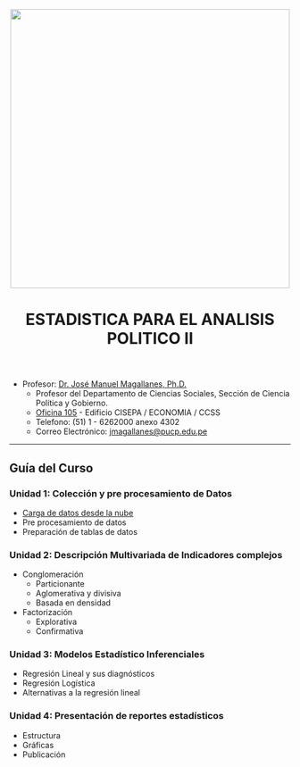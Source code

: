 <center><img src="https://github.com/PoliticayGobiernoPUCP/estadistica_anapol2/raw/master/PICS/LOGO_PUCP.png" width="500"></center>

<center> <header><h1>ESTADISTICA PARA EL ANALISIS POLITICO II</h1>  </header></center>

* Profesor:  <a href="http://www.pucp.edu.pe/profesor/jose-manuel-magallanes/" target="_blank">Dr. José Manuel Magallanes, Ph.D.</a> <br>
    - Profesor del Departamento de Ciencias Sociales, Sección de Ciencia Política y Gobierno.
    - [Oficina 105](https://goo.gl/maps/xuGeG6o9di1i1y5m6) - Edificio CISEPA / ECONOMIA / CCSS
    - Telefono: (51) 1 - 6262000 anexo 4302
    - Correo Electrónico: [jmagallanes@pucp.edu.pe](mailto:jmagallanes@pucp.edu.pe)
    

-------


## Guía del Curso


### Unidad 1: Colección y pre procesamiento de Datos
* [Carga de datos desde la nube](https://htmlpreview.github.io/?https://github.com/PoliticayGobiernoPUCP/estadistica_anapol2/blob/master/ColeccionDeData.html)
* Pre procesamiento de datos
* Preparación de tablas de datos

### Unidad 2: Descripción Multivariada de Indicadores complejos
* Conglomeración
    - Particionante
    - Aglomerativa y divisiva
    - Basada en densidad

* Factorización
    - Explorativa
    - Confirmativa

### Unidad 3: Modelos Estadístico Inferenciales
* Regresión Lineal y sus diagnósticos
* Regresión Logística
* Alternativas a la regresión lineal 

### Unidad 4: Presentación de reportes estadísticos
* Estructura
* Gráficas
* Publicación

